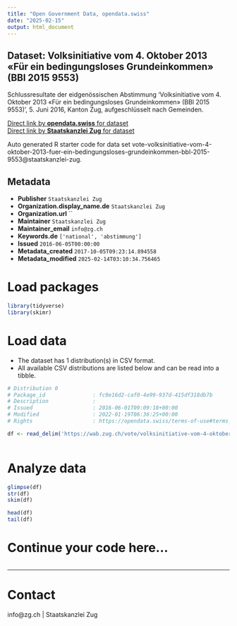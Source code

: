 ```yaml
---
title: "Open Government Data, opendata.swiss"
date: "2025-02-15"
output: html_document
---
```


## Dataset: Volksinitiative vom 4. Oktober 2013 «Für ein bedingungsloses Grundeinkommen» (BBl 2015 9553)

Schlussresultate der eidgenössischen Abstimmung 'Volksinitiative vom 4. Oktober 2013 «Für ein bedingungsloses Grundeinkommen» (BBl 2015 9553)', 5. Juni 2016, Kanton Zug, aufgeschlüsselt nach Gemeinden.

[Direct link by **opendata.swiss** for dataset](https://opendata.swiss/de/dataset/volksinitiative-vom-4-oktober-2013-fur-ein-bedingungsloses-grundeinkommen-bbl-2015-9553)<br>
[Direct link by **Staatskanzlei Zug** for dataset](https://wab.zug.ch/vote/volksinitiative-vom-4-oktober-2013-fuer-ein-bedingungsloses-grundeinkommen-bbl-2015-9553/data)

Auto generated R starter code for data set vote-volksinitiative-vom-4-oktober-2013-fuer-ein-bedingungsloses-grundeinkommen-bbl-2015-9553@staatskanzlei-zug.

## Metadata

- **Publisher** `Staatskanzlei Zug`
- **Organization.display_name.de** `Staatskanzlei Zug`
- **Organization.url** ``
- **Maintainer** `Staatskanzlei Zug`
- **Maintainer_email** `info@zg.ch`
- **Keywords.de** `['national', 'abstimmung']`
- **Issued** `2016-06-05T00:00:00`
- **Metadata_created** `2017-10-05T09:23:14.894558`
- **Metadata_modified** `2025-02-14T03:10:34.756465`


# Load packages

```r

library(tidyverse)
library(skimr)

```

# Load data

-   The dataset has 1 distribution(s) in CSV format.
-   All available CSV distributions are listed below and can be read into a tibble.

```r

# Distribution 0
# Package_id               : fc9e16d2-caf0-4e99-937d-415df318db7b
# Description              : 
# Issued                   : 2016-06-01T09:09:18+00:00
# Modified                 : 2022-01-19T06:36:25+00:00
# Rights                   : https://opendata.swiss/terms-of-use#terms_by

df <- read_delim('https://wab.zug.ch/vote/volksinitiative-vom-4-oktober-2013-fuer-ein-bedingungsloses-grundeinkommen-bbl-2015-9553/data-csv')



```

# Analyze data

```r

glimpse(df)
str(df)
skim(df)

head(df)
tail(df)

```

# Continue your code here...

```r

```

------------------------------------------------------------------------

# Contact

info@zg.ch | Staatskanzlei Zug
